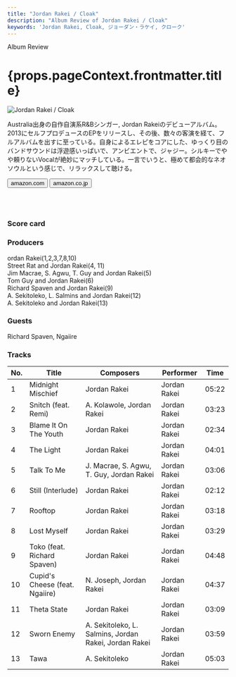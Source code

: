 ```yaml
---
title: "Jordan Rakei / Cloak"
description: "Album Review of Jordan Rakei / Cloak"
keywords: 'Jordan Rakei, Cloak, ジョーダン・ラケイ, クローク'
---
```




<p className="largeP">Album Review</p>
<h1 className="h1--no--margin">{props.pageContext.frontmatter.title}</h1>

<Row  className="image-card-group">
	<Column colMd={"4"} colLg={"4"} noGutterMdLeft="">
       <ImageCard>

![Jordan Rakei / Cloak](../../images/cd/jordanrakei1L.jpg) 

</ImageCard>
	</Column>
	<Column colMd={"8"} colLg={"8"} noGutterMdLeft="">
	<p>
	Australia出身の自作自演系R&Bシンガー, Jordan Rakeiのデビューアルバム。2013にセルフプロデュースのEPをリリースし、その後、数々の客演を経て、フルアルバムを出すに至っている。自身によるエレピをコアにした、ゆっくり目のバンドサウンドは浮遊感いっぱいで、アンビエントで、ジャジー。シルキーでやや頼りないVocalが絶妙にマッチしている。一言でいうと、極めて都会的なネオソウルという感じで、リラックスして聴ける。
	</p>
	<div>
	  <Button href="https://amzn.to/32IhbMS" kind="primary" size="small" renderIcon={ArrowUpRight24}>
      amazon.com
    </Button>
    <Button href="https://amzn.to/3gF3PG5" kind="secondary" size="small" renderIcon={ArrowUpRight24}>
      amazon.co.jp
    </Button>
	</div>
	<a href="https://geo.music.apple.com/jp/album/cloak/1117086684?mt=1&app=music&ls=1&at=11lcug" style="display:inline-block;overflow:hidden;background:url(https://linkmaker.itunes.apple.com/ja-jp/lockup.svg?releaseDate=2016-06-03&kind=album&bubble=apple_music&style=mono-black) no-repeat;width:180px;height:45px;"></a>
	<a href="https://geo.music.apple.com/jp/album/cloak/1117086684?app=itunes&at=11lcug" style="display:inline-block;overflow:hidden;background:url(https://linkmaker.itunes.apple.com/ja-jp/badge-lrg.svg?releaseDate=2016-06-03T00:00:00Z&kind=album&bubble=itunes_music) no-repeat;width:140px;height:45px;"></a>
	</Column>
</Row>
<Row >
	<Column colMd={"4"} colLg={"4"} noGutterMdLeft="">
<div>
  <h3>Score card</h3>
	<SliderJS1 value="4" />
  <SliderJS2 value="1" />
	<SliderJS3 value="1" />
  <SliderJS4 value="8" />
</div>
</Column>
<Column colMd={"8"} colLg={"8"} noGutterMdLeft="">
<div>
<h3>Producers</h3>
<p>
ordan Rakei(1,2,3,7,8,10)
<br/>Street Rat and Jordan Rakei(4, 11)
<br/>Jim Macrae, S. Agwu, T. Guy and Jordan Rakei(5)
<br/>Tom Guy and Jordan Rakei(6)
<br/>Richard Spaven and Jordan Rakei(9)
<br/>A. Sekitoleko, L. Salmins and Jordan Rakei(12)
<br/>A. Sekitoleko and Jordan Rakei(13)
</p>
<h3>Guests</h3>
<p>
Richard Spaven, Ngaiire
</p>
</div>
</Column>
</Row>

<h3>Tracks</h3>

| No. |	 Title                         |	 Composers                                           |	 Performer  |	 Time	|
| --- |	------------------------------ | ----------------------------------------------------- | ------------ | ----- |
|	1	  |	Midnight Mischief              | Jordan Rakei                                          | Jordan Rakei	|	05:22 |
|	2	  |	Snitch (feat. Remi)            | A. Kolawole, Jordan Rakei                             | Jordan Rakei	|	03:23 |
|	3	  |	Blame It On The Youth          | Jordan Rakei                                          | Jordan Rakei	|	02:34 |
|	4	  |	The Light                      | Jordan Rakei                                          | Jordan Rakei	|	04:01 |
|	5	  |	Talk To Me                     | J. Macrae, S. Agwu, T. Guy, Jordan Rakei              | Jordan Rakei	|	03:06 |
|	6	  |	Still (Interlude)              | Jordan Rakei                                          | Jordan Rakei	|	02:12 |
|	7	  |	Rooftop                        | Jordan Rakei                                          | Jordan Rakei	|	03:18 |
|	8	  |	Lost Myself                    | Jordan Rakei                                          | Jordan Rakei	|	03:29 |
|	9	  |	Toko (feat. Richard Spaven)    | Jordan Rakei                                          | Jordan Rakei	|	04:48 |
|	10	|	Cupid's Cheese (feat. Ngaiire) | N. Joseph, Jordan Rakei                               | Jordan Rakei	|	04:37 |
|	11	|	Theta State                    | Jordan Rakei                                          | Jordan Rakei	|	03:09 |
|	12	|	Sworn Enemy                    | A. Sekitoleko, L. Salmins, Jordan Rakei, Jordan Rakei | Jordan Rakei	|	03:59 |
|	13	|	Tawa                           | A. Sekitoleko                                         | Jordan Rakei	|	05:03 |
